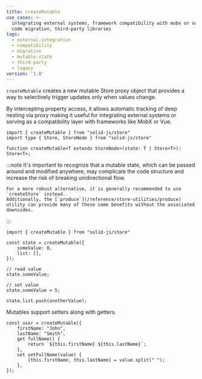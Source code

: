 ```yaml
---
title: createMutable
use_cases: >-
  integrating external systems, framework compatibility with mobx or vue, legacy
  code migration, third-party libraries
tags:
  - external-integration
  - compatibility
  - migration
  - mutable-state
  - third-party
  - legacy
version: '1.0'
---
```


`createMutable` creates a new mutable Store proxy object that provides a way to selectively trigger updates only when values change.

By intercepting property access, it allows automatic tracking of deep nesting via proxy making it useful for integrating external systems or serving as a compatibility layer with frameworks like MobX or Vue.

```tsx
import { createMutable } from "solid-js/store"
import type { Store, StoreNode } from "solid-js/store"

function createMutable<T extends StoreNode>(state: T | Store<T>): Store<T>;
```

:::note
	It's important to recognize that a mutable state, which can be passed around and modified anywhere, may complicate the code structure and increase the risk of breaking unidirectional flow.

	For a more robust alternative, it is generally recommended to use `createStore` instead.
	Additionally, the [`produce`](/reference/store-utilities/produce) utility can provide many of these same benefits without the associated downsides.
:::

```tsx
import { createMutable } from "solid-js/store"

const state = createMutable({
	someValue: 0,
	list: [],
});

// read value
state.someValue;

// set value
state.someValue = 5;

state.list.push(anotherValue);
```

Mutables support setters along with getters.

```tsx
const user = createMutable({
	firstName: "John",
	lastName: "Smith",
	get fullName() {
		return `${this.firstName} ${this.lastName}`;
	},
	set setFullName(value) {
		[this.firstName, this.lastName] = value.split(" ");
	},
});
```
